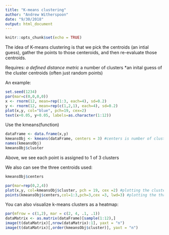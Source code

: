 ```yaml
---
title: "K-means clustering"
author: "Andrew Witherspoon"
date: "9/30/2018"
output: html_document
---
```


```r
knitr::opts_chunk$set(echo = TRUE)
```

The idea of K-means clustering is that we pick the centroids (an intial guess), gather the points to those centeroids, and then re-evaluate those centroids.

Requires:
*a defined distance metric
*a number of clusters
*an inital guess of the cluster centroids (often just random points)

An example:
```r
set.seed(1234)
par(mar=c(0,0,0,0))
x <- rnorm(12, mean=rep(1:3, each=4), sd=0.2)
y <- rnorm(12, mean=rep(c(1,2,1), each=4), sd=0.2)
plot(x,y, col="blue", pch=19, cex=2)
text(x+0.05, y+0.05, labels=as.character(1:12))
```

Use the kmeans(function)
```r
dataFrame <- data.frame(x,y)
kmeansObj <- kmeans(dataFrame, centers = 3) #centers is number of clusters
names(kmeansObj)
kmeansObj$cluster
```
Above, we see each point is assigned to 1 of 3 clusters

We also can see the three centroids used:
```r
kmeansObj$centers

par(mar=rep(0,2,4))
plot(x,y, col=kmeansObj$cluster, pch = 19, cex =2) #plotting the clustered points, note that col = cluster
points(kmeansObj$centers,col=1:3,pch=3,cex =3, lwd=3) #plotting the three centroids
```

You can also visualize k-means clusters as a heatmap:
```r
par(mfrow = c(1,2), mar = c(2, 4, .1, .1))
dataMatrix <- as.matrix(dataFrame)[sample(1:12),]
image(t(dataMatrix)[,nrow(dataMatrix):1], yaxt = "n")
image(t(dataMatrix)[,order(kmeansObj$cluster)], yaxt = "n")
```